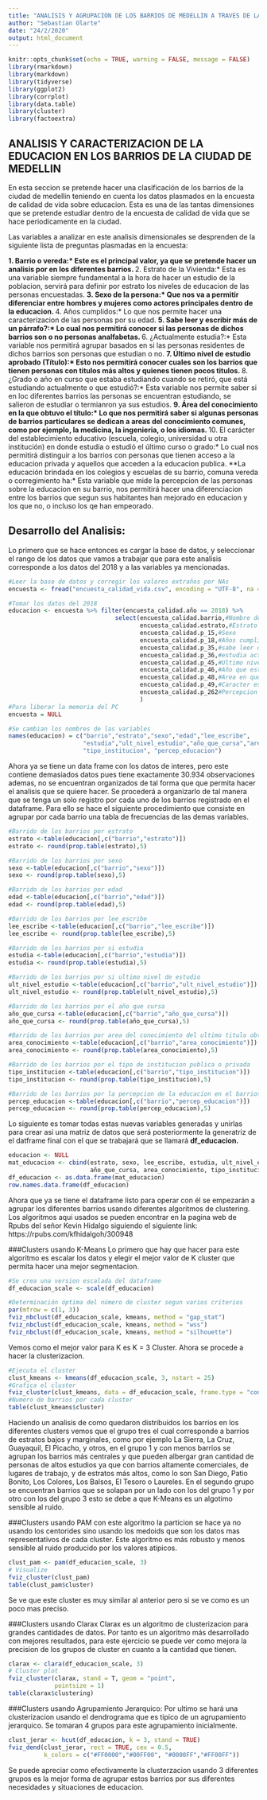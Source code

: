```yaml
---
title: "ANALISIS Y AGRUPACION DE LOS BARRIOS DE MEDELLIN A TRAVES DE LA EDUCACION"
author: "Sebastian Olarte"
date: "24/2/2020"
output: html_document
---
```


```r
knitr::opts_chunk$set(echo = TRUE, warning = FALSE, message = FALSE)
library(rmarkdown)
library(markdown)
library(tidyverse)
library(ggplot2)
library(corrplot)
library(data.table)
library(cluster)
library(factoextra)
```

## ANALISIS Y CARACTERIZACION DE LA EDUCACION EN LOS BARRIOS DE LA CIUDAD DE MEDELLIN

En esta seccion se pretende hacer una clasificación de los barrios de la ciudad de medellin teniendo en cuenta los datos plasmados en la encuesta de calidad de vida sobre educacion. Esta es una de las tantas dimensiones que se pretende estudiar dentro de la encuesta de calidad de vida que se hace periodicamente en la ciudad. 

Las variables a analizar en este analisis dimensionales se desprenden de la siguiente lista de preguntas plasmadas en la encuesta:

**1. Barrio o vereda:* Este es el principal valor, ya que se pretende hacer un analisis por en los diferentes barrios.
**2. Estrato de la Vivienda:* Esta es una variable siempre fundamental a la hora de hacer un estudio de la poblacion, servirá para definir por estrato los niveles de educacion de las personas encuestadas.
**3. Sexo de la persona:* Que nos va a permitir diferenciar entre hombres y mujeres como actores principales dentro de la educacion.
**4. Años cumplidos:* Lo que nos permite hacer una caracterizacion de las personas por su edad.
**5. Sabe leer y escribir más de un párrafo?:* Lo cual nos permitirá conocer si las personas de dichos barrios son o no personas analfabetas.
**6. ¿Actualmente estudia?:* Esta variable nos permitirá agrupar basados en si las personas residentes de dichos barrios son personas que estudian o no.
**7. Último nivel de estudio aprobado (Título):* Esto nos permitirá conocer cuales son los barrios que tienen personas con titulos más altos y quienes tienen pocos titulos.
**8. ¿Grado o año en curso que estaba estudiando cuando se retiró, que está estudiando actualmente o que estudió?:* Esta variable nos permite saber si en loc diferentes barrios las personas se encuentran estudiando, se salieron de estudiar o termianron ya sus estudios.
**9. Área del conocimiento en la que obtuvo el título:* Lo que nos permitirá saber si algunas personas de barrios particulares se dedican a areas del conocimiento comunes, como por ejemplo, la medicina, la ingenieria, o los idiomas.
**10. El carácter del establecimiento educativo (escuela, colegio, universidad u otra institución) en donde estudia o estudió el último curso o grado:* Lo cual nos permitirá distinguir a los barrios con personas que tienen acceso a la educacion privada y aquellos que acceden a la educacion publica.
**La educación brindada en los colegios y escuelas de su barrio, comuna vereda o corregimiento ha:* Esta variable que mide la percepcion de las personas sobre la educacion en su barrio, nos permitirá hacer una diferenciacion entre los barrios que segun sus habitantes han mejorado en educacion y los que no, o incluso los qe han empeorado.


## Desarrollo del Analisis:

Lo primero que se hace entonces es cargar la base de datos, y seleccionar el rango de los datos que vamos a trabajar que para este analisis corresponde a los datos del 2018 y a las variables ya mencionadas. 
```r
#Leer la base de datos y corregir los valores extraños por NAs
encuesta <- fread("encuesta_calidad_vida.csv", encoding = "UTF-8", na = c("NULL",-88,-98,-99))

#Tomar los datos del 2018
educacion <- encuesta %>% filter(encuesta_calidad.año == 2018) %>%
                              select(encuesta_calidad.barrio,#Nombre de Barrio
                                     encuesta_calidad.estrato,#Estrato
                                     encuesta_calidad.p_15,#Sexo
                                     encuesta_calidad.p_18,#Años cumplidos
                                     encuesta_calidad.p_35,#sabe leer o escribir
                                     encuesta_calidad.p_36,#estudia actualmente?
                                     encuesta_calidad.p_45,#Ultimo nivel de estudio
                                     encuesta_calidad.p_46,#Año que está cursando
                                     encuesta_calidad.p_48,#Area en que obtuvo el titulo
                                     encuesta_calidad.p_49,#Caracter establecimiento
                                     encuesta_calidad.p_262#Percepcion educacion barrio
                                     )
#Para liberar la memoria del PC
encuesta = NULL

#Se cambian los nombres de las variables
names(educacion) = c("barrio","estrato","sexo","edad","lee_escribe",
                     "estudia","ult_nivel_estudio","año_que_cursa","area_conocimiento",
                     "tipo_institucion", "percep_educacion")

```

Ahora ya se tiene un data frame con los datos de interes, pero este contiene demasiados datos pues tiene exactamente 30.934 observaciones ademas, no se encuentran organizados de tal forma que que permita hacer el analisis que se quiere hacer. Se procederá a organizarlo de tal manera que se tenga un solo registro por cada uno de los barrios registrado en el dataframe. Para ello se hace el siguiente procedimiento que consiste en agrupar por cada barrio una tabla de frecuencias de las demas variables.
```r
#Barrido de los barrios por estrato
estrato <-table(educacion[,c("barrio","estrato")])
estrato <- round(prop.table(estrato),5)

#Barrido de los barrios por sexo
sexo <-table(educacion[,c("barrio","sexo")])
sexo <- round(prop.table(sexo),5)

#Barrido de los barrios por edad
edad <-table(educacion[,c("barrio","edad")])
edad <- round(prop.table(edad),5)

#Barrido de los barrios por lee_escribe
lee_escribe <-table(educacion[,c("barrio","lee_escribe")])
lee_escribe <- round(prop.table(lee_escribe),5)

#Barrido de los barrios por si estudia
estudia <-table(educacion[,c("barrio","estudia")])
estudia <- round(prop.table(estudia),5)

#Barrido de los barrios por si ultimo nivel de estudio
ult_nivel_estudio <-table(educacion[,c("barrio","ult_nivel_estudio")])
ult_nivel_estudio <- round(prop.table(ult_nivel_estudio),5)

#Barrido de los barrios por el año que cursa
año_que_cursa <-table(educacion[,c("barrio","año_que_cursa")])
año_que_cursa <- round(prop.table(año_que_cursa),5)

#Barrido de los barrios por area del conocimiento del ultimo titulo obtenido
area_conocimiento <-table(educacion[,c("barrio","area_conocimiento")])
area_conocimiento <- round(prop.table(area_conocimiento),5)

#Barrido de los barrios por el tipo de institucion publica o privada
tipo_institucion <-table(educacion[,c("barrio","tipo_institucion")])
tipo_institucion <- round(prop.table(tipo_institucion),5)

#Barrido de los barrios por la percepcion de la educacion en el barrios
percep_educacion <-table(educacion[,c("barrio","percep_educacion")])
percep_educacion <- round(prop.table(percep_educacion),5)

```

Lo siguiente es tomar todas estas nuevas variables generadas y unirlas para crear asi una matriz de datos que será posteriormente la generatriz de el datframe final con el que se trabajará que se llamará **df_educacion.**

```r
educacion <- NULL
mat_educacion <- cbind(estrato, sexo, lee_escribe, estudia, ult_nivel_estudio,
                       año_que_cursa, area_conocimiento, tipo_institucion, percep_educacion)
df_educacion <- as.data.frame(mat_educacion)
row.names.data.frame(df_educacion)
```

Ahora que ya se tiene el dataframe listo para operar con él se empezarán a agrupar los diferentes barrios usando diferentes algoritmos de clustering. Los algoritmos aqui usados se pueden encontrar en la pagina web de Rpubs del señor Kevin Hidalgo siguiendo el siguiente link: https://rpubs.com/kfhidalgoh/300948 

###Clusters usando K-Means
Lo primero que hay que hacer para este algoritmo es escalar los datos y elegir el mejor valor de K cluster que permita hacer una mejor segmentacion.
```r
#Se crea una version escalada del dataframe
df_educacion_scale <- scale(df_educacion)

#Determinación óptima del número de cluster segun varios criterios
par(mfrow = c(1, 3))
fviz_nbclust(df_educacion_scale, kmeans, method = "gap_stat")
fviz_nbclust(df_educacion_scale, kmeans, method = "wss")
fviz_nbclust(df_educacion_scale, kmeans, method = "silhouette")
```
Vemos como el mejor valor para K es K = 3 Cluster.
Ahora se procede a hacer la clusterizacion.
```r
#Ejecuta el cluster
clust_kmeans <- kmeans(df_educacion_scale, 3, nstart = 25)
#Grafica el cluster
fviz_cluster(clust_kmeans, data = df_educacion_scale, frame.type = "convex")
#Numero de barrios por cada cluster
table(clust_kmeans$cluster)        
```
Haciendo un analisis de como quedaron distribuidos los barrios en los diferentes clusters vemos que el grupo tres el cual corresponde a barrios de estratos bajos y marginales, como por ejemplo La Sierra, La Cruz, Guayaquil, El Picacho, y otros, en el grupo 1 y con menos barrios se agrupan los barrios más centrales y que pueden albergar gran cantidad de personas de altos estudios ya que con barrios altamente comerciales, de lugares de trabajo, y de estratos más altos, como lo son San Diego, Patio Bonito, Los Colores, Los Balsos, El Tesoro o Laureles. En el segundo grupo se encuentran barrios que se solapan por un lado con los del grupo 1 y por otro con los del grupo 3 esto se debe a que K-Means es un algotimo sensible al ruido.

###Clusters usando PAM
con este algoritmo la particion se hace ya no usando los centorides sino usando los medoids que son los datos mas representativos de cada cluster. Este algoritmo es más robusto y menos sensible al ruido producido por los valores atipicos.
```r

clust_pam <- pam(df_educacion_scale, 3)
# Visualize
fviz_cluster(clust_pam)
table(clust_pam$cluster)

```
Se ve que este cluster es muy similar al anterior pero si se ve como es un poco mas preciso.


###Clusters usando Clarax
Clarax es un algoritmo de clusterizacion para grandes cantidades de datos. Por tanto es un algoritmo más desarrollado con mejores resultados, para este ejercicio se puede ver como mejora la precision de los grupos de cluster en cuanto a la cantidad que tienen.
```r
clarax <- clara(df_educacion_scale, 3)
# Cluster plot
fviz_cluster(clarax, stand = T, geom = "point",
             pointsize = 1)
table(clarax$clustering)
```

###Clusters usando Agrupamiento Jerarquico:
Por ultimo se hará una clusterizacion usando el dendrograma que es tipico de un agrupamiento jerarquico. Se tomaran 4 grupos para este agrupamiento inicialmente.
```r
clust_jerar <- hcut(df_educacion, k = 3, stand = TRUE)
fviz_dend(clust_jerar, rect = TRUE, cex = 0.5,
          k_colors = c("#FF0000","#00FF00", "#0000FF","#FF00FF"))
```


Se puede apreciar como efectivamente la clusterzacion usando 3 diferentes grupos es la mejor forma de agrupar estos barrios por sus diferentes necesidades y situaciones de educacion.



